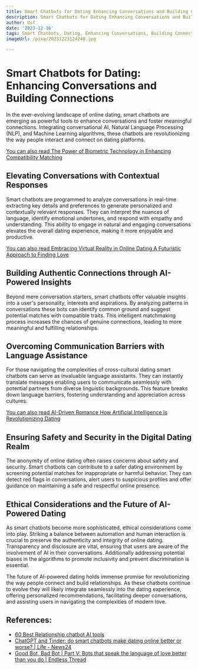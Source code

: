 ```yaml
---
title: Smart Chatbots for Dating Enhancing Conversations and Building Connections
description: Smart Chatbots for Dating Enhancing Conversations and Building Connections
author: Usf
date: '2023-12-16'
tags: Smart Chatbots, Dating, Enhancing Conversations, Building Connections
imageUrl: /pixa/20231223124240.jpg

---
```

# Smart Chatbots for Dating: Enhancing Conversations and Building  Connections

In  the ever-evolving landscape of online dating, smart  chatbots  are emerging as powerful tools to enhance conversations and foster meaningful connections. Integrating conversational AI, Natural Language Processing  (NLP), and Machine  Learning algorithms, these chatbots are revolutionizing the way people  interact and connect on  dating platforms.

[You can also read The  Power of Biometric Technology in Enhancing Compatibility Matching](The%20Power%20of%20Biometric%20Technology%20in%20Enhancing%20Compatibility%20Matching)


##  Elevating Conversations with Contextual Responses
Smart  chatbots are programmed to analyze conversations in real-time extracting key details and preferences  to generate  personalized and contextually relevant  responses. They can interpret the nuances of language, identify emotional undertones, and respond with empathy  and understanding. This ability to engage in natural  and engaging conversations elevates the overall dating experience, making it  more enjoyable and productive.

[You can  also read Embracing Virtual Reality  in Online Dating A Futuristic Approach to Finding Love](Embracing%20Virtual%20Reality%20in%20Online%20Dating%20A%20Futuristic%20Approach%20to%20Finding%20Love)


## Building Authentic Connections through AI-Powered Insights
Beyond  mere conversation starters, smart chatbots offer valuable insights into a user's personality,  interests and aspirations. By analyzing patterns in conversations these bots can identify common ground and suggest potential matches with compatible  traits. This intelligent matchmaking process increases the chances of genuine connections,  leading to more  meaningful and fulfilling relationships.

## Overcoming Communication Barriers  with Language  Assistance
For those navigating the complexities of cross-cultural dating smart chatbots can serve as  invaluable language assistants. They can instantly translate messages enabling users to communicate seamlessly with potential partners from  diverse linguistic backgrounds. This feature breaks down language barriers, fostering understanding  and appreciation  across cultures.

[You can also read AI-Driven Romance How Artificial Intelligence Is Revolutionizing Dating](AI-Driven%20Romance%20How%20Artificial%20Intelligence%20Is%20Revolutionizing%20Dating)


## Ensuring Safety and Security  in the Digital Dating Realm
The anonymity of online dating often raises concerns about safety and security. Smart chatbots can contribute to a safer dating environment by  screening potential  matches for inappropriate or  harmful behavior.  They can detect red flags in conversations, alert users to suspicious profiles  and offer guidance on maintaining a safe and respectful online presence.

## Ethical Considerations and the Future of  AI-Powered Dating
As smart chatbots become more  sophisticated, ethical considerations come into play. Striking a balance between automation and human interaction is crucial to preserve the authenticity  and integrity of online dating. Transparency and disclosure are vital, ensuring that users are aware of the involvement of AI in their conversations. Additionally addressing  potential biases in the algorithms to  promote inclusivity and  prevent discrimination is essential.

The future of AI-powered dating holds immense promise for revolutionizing the way people connect and build relationships. As  these chatbots continue to evolve they will likely integrate seamlessly into the dating experience, offering personalized recommendations, facilitating deeper conversations, and assisting users in navigating the complexities of modern love.

## References:
- [60 Best Relationship chatbot AI tools](https://topai.tools/s/relationship-chatbot)
- [ChatGPT and Tinder: do smart chatbots make dating online better or worse? | Life - News24](https://www.news24.com/life/relationships/dating/chatgpt-and-tinder-do-smart-chatbots-make-dating-online-better-or-worse-20230221)
- [Good Bot, Bad Bot | Part V: Bots that speak the language of love better than you do | Endless Thread](https://www.wbur.org/endlessthread/2022/12/09/dating-bots-ai)

